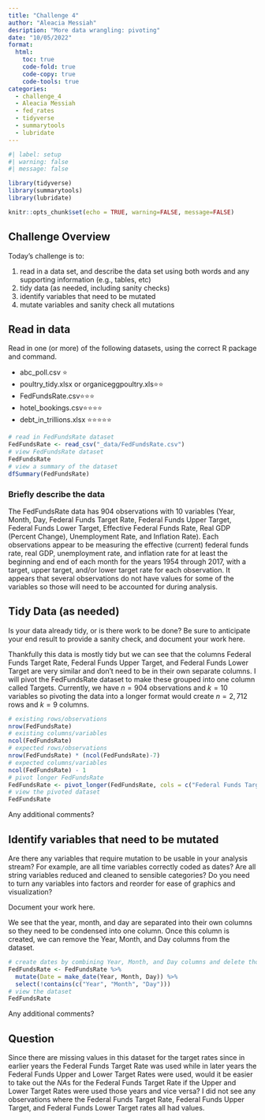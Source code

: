 ```yaml
---
title: "Challenge 4"
author: "Aleacia Messiah"
desription: "More data wrangling: pivoting"
date: "10/05/2022"
format:
  html:
    toc: true
    code-fold: true
    code-copy: true
    code-tools: true
categories:
  - challenge_4
  - Aleacia Messiah
  - fed_rates
  - tidyverse
  - summarytools
  - lubridate
---
```


```r
#| label: setup
#| warning: false
#| message: false

library(tidyverse)
library(summarytools)
library(lubridate)

knitr::opts_chunk$set(echo = TRUE, warning=FALSE, message=FALSE)
```

## Challenge Overview

Today's challenge is to:

1)  read in a data set, and describe the data set using both words and any supporting information (e.g., tables, etc)
2)  tidy data (as needed, including sanity checks)
3)  identify variables that need to be mutated
4)  mutate variables and sanity check all mutations

## Read in data

Read in one (or more) of the following datasets, using the correct R package and command.

-   abc_poll.csv ⭐
-   poultry_tidy.xlsx or organiceggpoultry.xls⭐⭐
-   FedFundsRate.csv⭐⭐⭐
-   hotel_bookings.csv⭐⭐⭐⭐
-   debt_in_trillions.xlsx ⭐⭐⭐⭐⭐

```r
# read in FedFundsRate dataset
FedFundsRate <- read_csv("_data/FedFundsRate.csv")
# view FedFundsRate dataset
FedFundsRate
# view a summary of the dataset
dfSummary(FedFundsRate)
```

### Briefly describe the data

The FedFundsRate data has 904 observations with 10 variables (Year, Month, Day, Federal Funds Target Rate, Federal Funds Upper Target, Federal Funds Lower Target, Effective Federal Funds Rate, Real GDP (Percent Change), Unemployment Rate, and Inflation Rate). Each observations appear to be measuring the effective (current) federal funds rate, real GDP, unemployment rate, and inflation rate for at least the beginning and end of each month for the years 1954 through 2017, with a target, upper target, and/or lower target rate for each observation. It appears that several observations do not have values for some of the variables so those will need to be accounted for during analysis.

## Tidy Data (as needed)

Is your data already tidy, or is there work to be done? Be sure to anticipate your end result to provide a sanity check, and document your work here.

Thankfully this data is mostly tidy but we can see that the columns Federal Funds Target Rate, Federal Funds Upper Target, and Federal Funds Lower Target are very similar and don't need to be in their own separate columns. I will pivot the FedFundsRate dataset to make these grouped into one column called Targets. Currently, we have $n = 904$ observations and $k = 10$ variables so pivoting the data into a longer format would create $n = 2,712$ rows and $k = 9$ columns.

```r
# existing rows/observations
nrow(FedFundsRate)
# existing columns/variables
ncol(FedFundsRate)
# expected rows/observations
nrow(FedFundsRate) * (ncol(FedFundsRate)-7)
# expected columns/variables
ncol(FedFundsRate) - 1
# pivot longer FedFundsRate
FedFundsRate <- pivot_longer(FedFundsRate, cols = c("Federal Funds Target Rate", "Federal Funds Upper Target", "Federal Funds Lower Target"), names_to = "Targets", values_to = "Value")
# view the pivoted dataset
FedFundsRate
```

Any additional comments?

## Identify variables that need to be mutated

Are there any variables that require mutation to be usable in your analysis stream? For example, are all time variables correctly coded as dates? Are all string variables reduced and cleaned to sensible categories? Do you need to turn any variables into factors and reorder for ease of graphics and visualization?

Document your work here.

We see that the year, month, and day are separated into their own columns so they need to be condensed into one column. Once this column is created, we can remove the Year, Month, and Day columns from the dataset.

```r
# create dates by combining Year, Month, and Day columns and delete those three columns
FedFundsRate <- FedFundsRate %>% 
  mutate(Date = make_date(Year, Month, Day)) %>% 
  select(!contains(c("Year", "Month", "Day")))
# view the dataset
FedFundsRate
```

Any additional comments?

::: callout-note
## Question

Since there are missing values in this dataset for the target rates since in earlier years the Federal Funds Target Rate was used while in later years the Federal Funds Upper and Lower Target Rates were used, would it be easier to take out the *NA*s for the Federal Funds Target Rate if the Upper and Lower Target Rates were used those years and vice versa? I did not see any observations where the Federal Funds Target Rate, Federal Funds Upper Target, and Federal Funds Lower Target rates all had values.
:::
